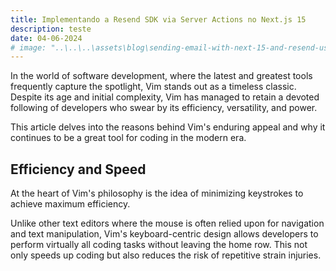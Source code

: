 ```yaml
---
title: Implementando a Resend SDK via Server Actions no Next.js 15
description: teste
date: 04-06-2024
# image: "..\..\..\assets\blog\sending-email-with-next-15-and-resend-using-server-actions.png"
---
```



In the world of software development, where the latest and greatest tools frequently capture the spotlight, Vim stands out as a timeless classic. Despite its age and initial complexity, Vim has managed to retain a devoted following of developers who swear by its efficiency, versatility, and power.

This article delves into the reasons behind Vim's enduring appeal and why it continues to be a great tool for coding in the modern era.

<H2>Efficiency and Speed</H2>

At the heart of Vim's philosophy is the idea of minimizing keystrokes to achieve maximum efficiency.

Unlike other text editors where the mouse is often relied upon for navigation and text manipulation, Vim's keyboard-centric design allows developers to perform virtually all coding tasks without leaving the home row. This not only speeds up coding but also reduces the risk of repetitive strain injuries.